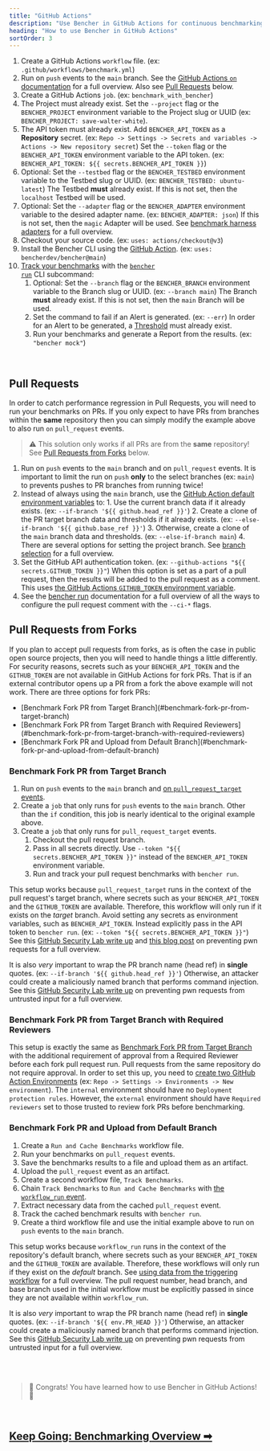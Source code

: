 ```yaml
---
title: "GitHub Actions"
description: "Use Bencher in GitHub Actions for continuous benchmarking on pull requests"
heading: "How to use Bencher in GitHub Actions"
sortOrder: 3
---
```



<GitHubActions1 />

1. Create a GitHub Actions `workflow` file. (ex: `.github/workflows/benchmark.yml`)
2. Run on `push` events to the `main` branch. See the [GitHub Actions `on` documentation](https://docs.github.com/en/actions/using-workflows/workflow-syntax-for-github-actions#on) for a full overview. Also see [Pull Requests](#pull-requests) below.
3. Create a GitHub Actions `job`. (ex: `benchmark_with_bencher`)
4. The Project must already exist. Set the `--project` flag or the `BENCHER_PROJECT` environment variable to the Project slug or UUID (ex: `BENCHER_PROJECT: save-walter-white`).
5. The API token must already exist. Add `BENCHER_API_TOKEN` as a **Repository** secret. (ex: `Repo -> Settings -> Secrets and variables -> Actions -> New repository secret`) Set the `--token` flag or the `BENCHER_API_TOKEN` environment variable to the API token. (ex: `BENCHER_API_TOKEN: ${{ secrets.BENCHER_API_TOKEN }}`)
6. Optional: Set the `--testbed` flag or the `BENCHER_TESTBED` environment variable to the Testbed slug or UUID.  (ex: `BENCHER_TESTBED: ubuntu-latest`) The Testbed **must** already exist. If this is not set, then the `localhost` Testbed will be used.
7. Optional: Set the `--adapter` flag or the `BENCHER_ADAPTER` environment variable to the desired adapter name.  (ex: `BENCHER_ADAPTER: json`) If this is not set, then the `magic` Adapter will be used. See [benchmark harness adapters](/docs/explanation/adapters) for a full overview.
8. Checkout your source code. (ex: `uses: actions/checkout@v3`)
9.  Install the Bencher CLI using the [GitHub Action](https://github.com/marketplace/actions/bencher-cli). (ex: `uses: bencherdev/bencher@main`)
10. [Track your benchmarks](/docs/how-to/track-benchmarks) with the <code><a href="/docs/explanation/bencher-run">bencher run</a></code> CLI subcommand:
    1.  Optional: Set the `--branch` flag or the `BENCHER_BRANCH` environment variable to the Branch slug or UUID. (ex: `--branch main`) The Branch **must** already exist. If this is not set, then the `main` Branch will be used.
    2.  Set the command to fail if an Alert is generated. (ex: `--err`) In order for an Alert to be generated, a [Threshold](/docs/explanation/thresholds) must already exist.
    3.  Run your benchmarks and generate a Report from the results. (ex: `"bencher mock"`)

<br/>

## Pull Requests

In order to catch performance regression in Pull Requests, you will need to run your benchmarks on PRs.
If you only expect to have PRs from branches within the **same** repository then you can simply modify the example above to also run `on` `pull_request` events.

> ⚠️ This solution only works if all PRs are from the **same** repository!
> See [Pull Requests from Forks](#pull-requests-from-forks) below.

<GitHubActions2 />

1. Run on `push` events to the `main` branch and on `pull_request` events. It is important to limit the run on `push` **only** to the select branches (ex: `main`) to prevents pushes to PR branches from running twice!
2. Instead of always using the `main` branch, use the [GitHub Action default environment variables](https://docs.github.com/en/actions/learn-github-actions/variables#default-environment-variables) to:
        1. Use the current branch data if it already exists. (ex: `--if-branch '${{ github.head_ref }}'`)
        2. Create a clone of the PR target branch data and thresholds if it already exists. (ex: `--else-if-branch '${{ github.base_ref }}'`)
        3. Otherwise, create a clone of the `main` branch data and thresholds. (ex: `--else-if-branch main`)
        4. There are several options for setting the project branch. See [branch selection](/docs/explanation/branch-selection) for a full overview.
3. Set the GitHub API authentication token. (ex: `--github-actions "${{ secrets.GITHUB_TOKEN }}"`) When this option is set as a part of a pull request, then the results will be added to the pull request as a comment. This uses [the GitHub Actions `GITHUB_TOKEN` environment variable](https://docs.github.com/en/actions/security-guides/automatic-token-authentication).
4. See the [bencher run](/docs/explanation/bencher-run) documentation for a full overview of all the ways to configure the pull request comment with the `--ci-*` flags.

## Pull Requests from Forks

If you plan to accept pull requests from forks, as is often the case in public open source projects,
then you will need to handle things a little differently.
For security reasons, secrets such as your `BENCHER_API_TOKEN` and the `GITHUB_TOKEN` are not available in GitHub Actions for fork PRs.
That is if an external contributor opens up a PR from a fork the above example will not work.
There are three options for fork PRs:

<ul>
  <li>[Benchmark Fork PR from Target Branch](#benchmark-fork-pr-from-target-branch)</li>
  <li>[Benchmark Fork PR from Target Branch with Required Reviewers](#benchmark-fork-pr-from-target-branch-with-required-reviewers)</li>
  <li>[Benchmark Fork PR and Upload from Default Branch](#benchmark-fork-pr-and-upload-from-default-branch)</li>
</ul>

### Benchmark Fork PR from Target Branch

<GitHubActions3 />

1. Run on `push` events to the `main` branch and [on `pull_request_target` events](https://docs.github.com/en/actions/using-workflows/events-that-trigger-workflows#pull_request_target).
2. Create a `job` that only runs for `push` events to the `main` branch. Other than the `if` condition, this job is nearly identical to the original example above.
3. Create a `job` that only runs for `pull_request_target` events.
   1. Checkout the pull request branch.
   2. Pass in all secrets directly. Use `--token "${{ secrets.BENCHER_API_TOKEN }}"` instead of the `BENCHER_API_TOKEN` environment variable.
   3. Run and track your pull request benchmarks with `bencher run`.

This setup works because `pull_request_target` runs in the context of the pull request's target branch,
where secrets such as your `BENCHER_API_TOKEN` and the `GITHUB_TOKEN` are available.
Therefore, this workflow will only run if it exists on the _target_ branch.
Avoid setting any secrets as environment variables, such as `BENCHER_API_TOKEN`.
Instead explicitly pass in the API token to `bencher run`. (ex: `--token "${{ secrets.BENCHER_API_TOKEN }}"`)
See this [GitHub Security Lab write up](https://securitylab.github.com/research/github-actions-preventing-pwn-requests/)
and [this blog post](https://nathandavison.com/blog/github-actions-and-the-threat-of-malicious-pull-requests)
on preventing pwn requests for a full overview.

It is also _very_ important to wrap the PR branch name (head ref) in **single** quotes. (ex: `--if-branch '${{ github.head_ref }}'`) Otherwise, an attacker could create a maliciously named branch that performs command injection. See this [GitHub Security Lab write up](https://securitylab.github.com/research/github-actions-untrusted-input/) on preventing pwn requests from untrusted input for a full overview.

### Benchmark Fork PR from Target Branch with Required Reviewers

<GitHubActions4 />

This setup is exactly the same as [Benchmark Fork PR from Target Branch](#benchmark-fork-pr-from-target-branch)
with the additional requirement of approval from a Required Reviewer before each fork pull request run.
Pull requests from the same repository do not require approval.
In order to set this up, you need to [create two GitHub Action Environments](https://docs.github.com/en/actions/deployment/targeting-different-environments/using-environments-for-deployment#using-an-environment)
(ex: `Repo -> Settings -> Environments -> New environment`).
The `internal` environment should have no `Deployment protection rules`.
However, the `external` environment should have `Required reviewers` set to those trusted to review fork PRs before benchmarking.

### Benchmark Fork PR and Upload from Default Branch

<GitHubActions5 />

1. Create a `Run and Cache Benchmarks` workflow file.
1. Run your benchmarks on `pull_request` events.
1. Save the benchmarks results to a file and upload them as an artifact.
1. Upload the `pull_request` event as an artifact.
1. Create a second workflow file, `Track Benchmarks`.
1. Chain `Track Benchmarks` to `Run and Cache Benchmarks` with [the `workflow_run` event](https://docs.github.com/en/actions/using-workflows/events-that-trigger-workflows#workflow_run).
1. Extract necessary data from the cached `pull_request` event.
1. Track the cached benchmark results with `bencher run`.
1. Create a third workflow file and use the initial example above to run on `push` events to the `main` branch.

This setup works because `workflow_run` runs in the context of the repository's default branch,
where secrets such as your `BENCHER_API_TOKEN` and the `GITHUB_TOKEN` are available.
Therefore, these workflows will only run if they exist on the _default_ branch.
See [using data from the triggering workflow](https://docs.github.com/en/actions/using-workflows/events-that-trigger-workflows#using-data-from-the-triggering-workflow) for a full overview.
The pull request number, head branch, and base branch used in the initial workflow must be explicitly passed in since they are not available within `workflow_run`.

It is also _very_ important to wrap the PR branch name (head ref) in **single** quotes. (ex: `--if-branch '${{ env.PR_HEAD }}'`) Otherwise, an attacker could create a maliciously named branch that performs command injection. See this [GitHub Security Lab write up](https://securitylab.github.com/research/github-actions-untrusted-input/) on preventing pwn requests from untrusted input for a full overview.

<br/>
<br/>

> 🐰 Congrats! You have learned how to use Bencher in GitHub Actions! 🎉

<br/>

<h2><a href="/docs/explanation/benchmarking">Keep Going: Benchmarking Overview ➡</a></h2>
